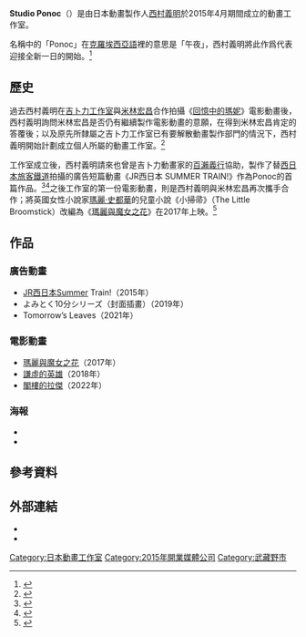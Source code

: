 {{noteTA
|G1=Ghibli
|1=zh-cn:克罗地亚语; zh-hk:克羅地亞語; zh-mo:克羅地亞語; zh-sg:克罗地亚语; zh-tw:克羅埃西亞語
}}
{{Infobox company
| name = Studio Ponoc
| logo = Studio Ponoc(Logo).png
| logo_size = 200px
| type = [[株式會社|株式會社]]
| native_name = スタジオポノック
| native_name_lang = ja
| foundation = 2015年4月15日
| location = {{JPN}}[[東京都|東京都]][[武藏野市|武藏野市]]境南町2-10-21新倉大樓
| founder = [[西村義明|西村義明]]
| CEO = 西村義明
| industry = [[動畫|動畫]]
| products = 動畫企劃、製作
| homepage = {{URL|http://www.ponoc.jp/}}
| zip_code = 180-0023
}}

'''Studio Ponoc'''（{{lang-ja|スタジオポノック}}）是由日本動畫製作人[[西村義明|西村義明]]於2015年4月期間成立的動畫工作室。

名稱中的「Ponoc」在[[克羅埃西亞語|克羅埃西亞語]]裡的意思是「午夜」，西村義明將此作爲代表迎接全新一日的開始。<ref>{{cite web |url=http://www.animenewsnetwork.com/news/2016-12-15/former-ghibli-staffers-studio-ponoc-unveils-mary-and-the-witch-flower-anime-film/.109925 |title=Former Ghibli Staffers' Studio Ponoc Unveils Mary and the Witch's Flower Anime Film |work=Anime News Network |date=2016年12月15日 |accessdate=2016年12月31日 |archive-date=2016年12月15日 |archive-url=https://www.webcitation.org/6mmiuO7bV?url=http://www.animenewsnetwork.com/news/2016-12-15/former-ghibli-staffers-studio-ponoc-unveils-mary-and-the-witch-flower-anime-film/.109925 |dead-url=no }}</ref>

== 歷史 ==
過去西村義明在[[吉卜力工作室|吉卜力工作室]]與[[米林宏昌|米林宏昌]]合作拍攝《[[回憶中的瑪妮|回憶中的瑪妮]]》電影動畫後，西村義明詢問米林宏昌是否仍有繼續製作電影動畫的意願，在得到米林宏昌肯定的答覆後；以及原先所隸屬之吉卜力工作室已有要解散動畫製作部門的情況下，西村義明開始計劃成立個人所屬的動畫工作室。<ref>{{cite web |url=http://www.cinematoday.jp/page/N0088351 |script-title=ja:ジブリの血を受け継ぐ新作アニメに宮崎駿、高畑勲、鈴木敏夫の反応は？ |work=Cinema Today |date=2016年12月15日 |accessdate=2016年12月31日 |archive-date=2017年1月1日 |archive-url=https://web.archive.org/web/20170101002011/http://www.cinematoday.jp/page/N0088351 |dead-url=yes }}</ref>

工作室成立後，西村義明請來也曾是吉卜力動畫家的[[百瀨義行|百瀨義行]]協助，製作了替[[西日本旅客鐵道|西日本旅客鐵道]]拍攝的廣告短篇動畫《JR西日本 SUMMER TRAIN!》作為Ponoc的首篇作品。<ref>{{cite web |url=http://news.mynavi.jp/news/2015/06/25/718/ |script-title=ja:「JR西日本 SUMMER TRAIN!」キャンペーン詳細明らかに - 期間限定カフェも |work=My Navi |author=佐佐木康弘 |date=2015年6月25日 |accessdate=2016年12月31日 |archive-date=2017年1月1日 |archive-url=https://web.archive.org/web/20170101002255/http://news.mynavi.jp/news/2015/06/25/718/ |dead-url=no }}</ref><ref>{{cite web |url=http://animeanime.jp/article/2015/06/24/23833.html |script-title=ja:スタジオジブリ出身の百瀬義行監督CM公開　JR西日本「SUMMER TRAIN！」が描くアニメ |work=Anime Anime |author=高橋克則 |date=2015年6月24日 |accessdate=2016年12月31日 |archive-date=2016年10月23日 |archive-url=https://web.archive.org/web/20161023144035/http://animeanime.jp/article/2015/06/24/23833.html |dead-url=no }}</ref>之後工作室的第一份電影動畫，則是西村義明與米林宏昌再次攜手合作；將英國女性小說家[[瑪麗·史都華|瑪麗·史都華]]的兒童小說《小掃帚》（The Little Broomstick）改編為《[[瑪麗與魔女之花|瑪麗與魔女之花]]》在2017年上映。<ref>{{cite web |url=http://variety.co.jp/archives/14378 |script-title=ja:アニメ制作会社スタジオポノックがアニメ映画『メアリと魔女の花』の公開を発表 |work=[[綜藝_(雜誌)|綜藝]] |author=Mark Schilling |date=2016年12月19日 |accessdate=2016年12月31日 |title=存档副本 |archive-url=https://web.archive.org/web/20170101002614/http://variety.co.jp/archives/14378 |archive-date=2017年1月1日 |dead-url=yes }}</ref>

== 作品 ==
=== 廣告動畫 ===
*[[西日本旅客鐵道|JR西日本]]Summer Train!（2015年）
*よみとく10分シリーズ（封面插畫）（2019年）
*Tomorrow’s Leaves（2021年）

=== 電影動畫 ===
*[[瑪麗與魔女之花|瑪麗與魔女之花]]（2017年）
*[[謙虛的英雄|謙虛的英雄]]（2018年）
*[[閣樓的拉傑|閣樓的拉傑]]（2022年）

=== 海報 ===
*{{nihongo|在[[琵琶湖|琵琶湖]]之庭|びわ湖の庭で；2016年[[滋賀縣|滋賀縣]]觀光海報}}
*{{nihongo|從道玄坂一丁目經過溫暖的日本|Warm Japanを、道玄坂一丁目から。；2016年[[道玄坂|道玄坂]]一帶開發建設用工事看板}}

== 參考資料 ==
{{reflist}}

== 外部連結 ==
*{{Twitter|StudioPonoc|Studio Ponoc}}{{ja}}
*{{facebook|studioponoc|Studio Ponoc}}{{ja}}
{{日本動畫工作室}}
{{DEFAULTSORT:Ponoc,Studio}}
[[Category:日本動畫工作室|Category:日本動畫工作室]]
[[Category:2015年開業媒體公司|Category:2015年開業媒體公司]]
[[Category:武藏野市|Category:武藏野市]]